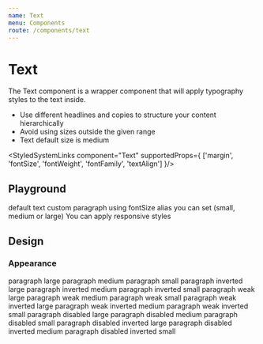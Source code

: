 ```yaml
---
name: Text
menu: Components
route: /components/text
---
```



# Text

The Text component is a wrapper component that will apply typography styles to the text inside.

-   Use different headlines and copies to structure your content hierarchically
-   Avoid using sizes outside the given range
-   Text default size is medium

<StyledSystemLinks component="Text" supportedProps={ ['margin', 'fontSize', 'fontWeight', 'fontFamily', 'textAlign'] }/>

## Playground

<Playground>
    <Text>default text</Text>
    <Text as="p" fontWeight="semibold" marginTop={3} fontSize={1}>
        custom paragraph
    </Text>
    <Text as="p" fontSize="small">
        using fontSize alias you can set (small, medium or large)
    </Text>
    <Text as="p" fontSize={[1, "medium", "large"]}>
        You can apply responsive styles
    </Text>
</Playground>

## Design

### Appearance

<ItemWrapper mt={4}>
    <Text as="p">paragraph large</Text>
    <Text as="p" fontSize={1}>paragraph medium</Text>
    <Text as="p" fontSize={0}>paragraph small</Text>
</ItemWrapper>
<ItemWrapper inverted>
    <Text as="p" inverted>paragraph inverted large</Text>
    <Text as="p" inverted fontSize={1}>paragraph inverted medium</Text>
    <Text as="p" inverted fontSize={0}>paragraph inverted small</Text>
</ItemWrapper>
<ItemWrapper>
    <Text as="p" weak>paragraph weak large</Text>
    <Text as="p" weak fontSize={1}>paragraph weak medium</Text>
    <Text as="p" weak fontSize={0}>paragraph weak small</Text>
</ItemWrapper>
<ItemWrapper inverted>
    <Text as="p" weak inverted>paragraph weak inverted large</Text>
    <Text as="p" weak fontSize={1} inverted>paragraph weak inverted medium</Text>
    <Text as="p" weak fontSize={0} inverted>paragraph weak inverted small</Text>
</ItemWrapper>
<ItemWrapper>
    <Text as="p" disabled>paragraph disabled large</Text>
    <Text as="p" disabled fontSize={1}>paragraph disabled medium</Text>
    <Text as="p" disabled fontSize={0}>paragraph disabled small</Text>
</ItemWrapper>
<ItemWrapper inverted>
    <Text as="p" disabled inverted>paragraph disabled inverted large</Text>
    <Text as="p" disabled fontSize={1} inverted>paragraph disabled inverted medium</Text>
    <Text as="p" disabled fontSize={0} inverted>paragraph disabled inverted small</Text>
</ItemWrapper>